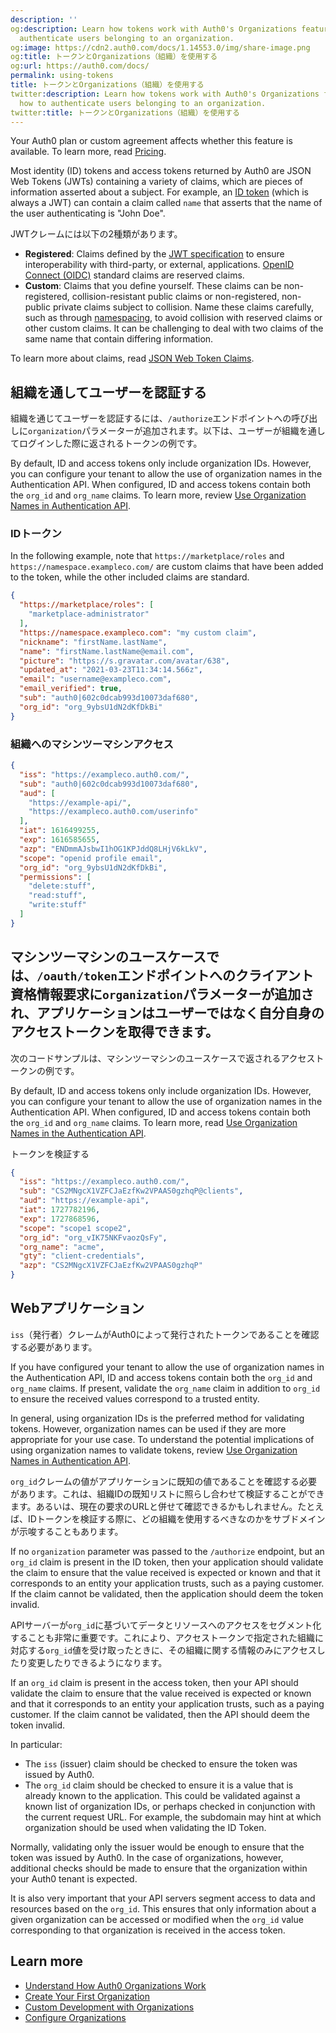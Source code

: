 ```yaml
---
description: ''
og:description: Learn how tokens work with Auth0's Organizations feature and how to
  authenticate users belonging to an organization.
og:image: https://cdn2.auth0.com/docs/1.14553.0/img/share-image.png
og:title: トークンとOrganizations（組織）を使用する
og:url: https://auth0.com/docs/
permalink: using-tokens
title: トークンとOrganizations（組織）を使用する
twitter:description: Learn how tokens work with Auth0's Organizations feature and
  how to authenticate users belonging to an organization.
twitter:title: トークンとOrganizations（組織）を使用する
---
```


<Card title="Availability varies by Auth0 plan">

Your Auth0 plan or custom agreement affects whether this feature is available. To learn more, read [Pricing](https://auth0.com/pricing).

</Card>

Most identity (ID) tokens and <Tooltip tip="Access Token: Authorization credential, in the form of an opaque string or JWT, used to access an API." cta="View Glossary" href="/docs/glossary?term=access+tokens">access tokens</Tooltip> returned by Auth0 are <Tooltip tip="Access Token: Authorization credential, in the form of an opaque string or JWT, used to access an API." cta="View Glossary" href="/docs/glossary?term=JSON+Web+Tokens">JSON Web Tokens</Tooltip> (JWTs) containing a variety of claims, which are pieces of information asserted about a subject. For example, an [ID token](/docs/secure/tokens/id-tokens) (which is always a JWT) can contain a claim called `name` that asserts that the name of the user authenticating is "John Doe".

JWTクレームには以下の2種類があります。

* **Registered**: Claims defined by the [JWT specification](https://tools.ietf.org/html/rfc7519) to ensure interoperability with third-party, or external, applications. [OpenID Connect (OIDC)](/docs/authenticate/protocols/openid-connect-protocol) standard claims are reserved claims.
* **Custom**: Claims that you define yourself. These claims can be non-registered, collision-resistant public claims or non-registered, non-public private claims subject to collision. Name these claims carefully, such as through [namespacing](/docs/secure/tokens/json-web-tokens/create-custom-claims), to avoid collision with reserved claims or other custom claims. It can be challenging to deal with two claims of the same name that contain differing information.

To learn more about claims, read [JSON Web Token Claims](/docs/secure/tokens/json-web-tokens/json-web-token-claims).

## 組織を通してユーザーを認証する

組織を通じてユーザーを認証するには、`/authorize`エンドポイントへの呼び出しに`organization`パラメーターが追加されます。以下は、ユーザーが組織を通してログインした際に返されるトークンの例です。

<Callout icon="file-lines" color="#0EA5E9" iconType="regular">

By default, ID and access tokens only include organization IDs. However, you can configure your tenant to allow the use of organization names in the Authentication API. When configured, ID and access tokens contain both the `org_id` and `org_name` claims. To learn more, review [Use Organization Names in Authentication API](/docs/manage-users/organizations/configure-organizations/use-org-name-authentication-api).

</Callout>

### IDトークン

In the following example, note that `https://marketplace/roles` and `https://namespace.exampleco.com/` are custom claims that have been added to the token, while the other included claims are standard.

```json lines
{
  "https://marketplace/roles": [
    "marketplace-administrator"
  ],
  "https://namespace.exampleco.com": "my custom claim",
  "nickname": "firstName.lastName",
  "name": "firstName.lastName@email.com",
  "picture": "https://s.gravatar.com/avatar/638",
  "updated_at": "2021-03-23T11:34:14.566z",
  "email": "username@exampleco.com",
  "email_verified": true,
  "sub": "auth0|602c0dcab993d10073daf680",
  "org_id": "org_9ybsU1dN2dKfDkBi"
}
```

### 組織へのマシンツーマシンアクセス

```json lines
{
  "iss": "https://exampleco.auth0.com/",
  "sub": "auth0|602c0dcab993d10073daf680",
  "aud": [
    "https://example-api/",
    "https://exampleco.auth0.com/userinfo"  
  ],
  "iat": 1616499255,
  "exp": 1616585655,
  "azp": "ENDmmAJsbwI1hOG1KPJddQ8LHjV6kLkV",
  "scope": "openid profile email",
  "org_id": "org_9ybsU1dN2dKfDkBi",
  "permissions": [
    "delete:stuff",
    "read:stuff",
    "write:stuff"  
  ]
}
```

## マシンツーマシンのユースケースでは、`/oauth/token`エンドポイントへのクライアント資格情報要求に`organization`パラメーターが追加され、アプリケーションはユーザーではなく自分自身のアクセストークンを取得できます。

次のコードサンプルは、マシンツーマシンのユースケースで返されるアクセストークンの例です。

<Callout icon="file-lines" color="#0EA5E9" iconType="regular">

By default, ID and access tokens only include organization IDs. However, you can configure your tenant to allow the use of organization names in the Authentication API. When configured, ID and access tokens contain both the `org_id` and `org_name` claims. To learn more, read [Use Organization Names in the Authentication API](/docs/manage-users/organizations/configure-organizations/use-org-name-authentication-api).

</Callout>

トークンを検証する

```json lines
{
  "iss": "https://exampleco.auth0.com/",
  "sub": "CS2MNgcX1VZFCJaEzfKw2VPAAS0gzhqP@clients",
  "aud": "https://example-api",
  "iat": 1727782196,
  "exp": 1727868596,
  "scope": "scope1 scope2",
  "org_id": "org_vIK75NKFvaozQsFy",
  "org_name": "acme",
  "gty": "client-credentials",
  "azp": "CS2MNgcX1VZFCJaEzfKw2VPAAS0gzhqP"
}
```

## **Webアプリケーション**

`iss`（発行者）クレームがAuth0によって発行されたトークンであることを確認する必要があります。

<Callout icon="file-lines" color="#0EA5E9" iconType="regular">

If you have configured your tenant to allow the use of organization names in the Authentication API, ID and access tokens contain both the `org_id` and `org_name` claims. If present, validate the `org_name` claim in addition to `org_id` to ensure the received values correspond to a trusted entity.

In general, using organization IDs is the preferred method for validating tokens. However, organization names can be used if they are more appropriate for your use case. To understand the potential implications of using organization names to validate tokens, review [Use Organization Names in Authentication API](/docs/manage-users/organizations/configure-organizations/use-org-name-authentication-api).

</Callout>

`org_id`クレームの値がアプリケーションに既知の値であることを確認する必要があります。これは、組織IDの既知リストに照らし合わせて検証することができます。あるいは、現在の要求のURLと併せて確認できるかもしれません。たとえば、IDトークンを検証する際に、どの組織を使用するべきなのかをサブドメインが示唆することもあります。

If no `organization` parameter was passed to the `/authorize` endpoint, but an `org_id` claim is present in the <Tooltip tip="ID Token: Credential meant for the client itself, rather than for accessing a resource." cta="View Glossary" href="/docs/glossary?term=ID+token">ID token</Tooltip>, then your application should validate the claim to ensure that the value received is expected or known and that it corresponds to an entity your application trusts, such as a paying customer. If the claim cannot be validated, then the application should deem the token invalid.

APIサーバーが`org_id`に基づいてデータとリソースへのアクセスをセグメント化することも非常に重要です。これにより、アクセストークンで指定された組織に対応する`org_id`値を受け取ったときに、その組織に関する情報のみにアクセスしたり変更したりできるようになります。

If an `org_id` claim is present in the access token, then your API should validate the claim to ensure that the value received is expected or known and that it corresponds to an entity your application trusts, such as a paying customer. If the claim cannot be validated, then the API should deem the token invalid.

In particular:

* The `iss` (issuer) claim should be checked to ensure the token was issued by Auth0.
* The `org_id` claim should be checked to ensure it is a value that is already known to the application. This could be validated against a known list of organization IDs, or perhaps checked in conjunction with the current request URL. For example, the subdomain may hint at which organization should be used when validating the ID Token.

Normally, validating only the issuer would be enough to ensure that the token was issued by Auth0. In the case of organizations, however, additional checks should be made to ensure that the organization within your Auth0 tenant is expected.

It is also very important that your API servers segment access to data and resources based on the `org_id`. This ensures that only information about a given organization can be accessed or modified when the `org_id` value corresponding to that organization is received in the access token.

## Learn more

* [Understand How Auth0 Organizations Work](/docs/manage-users/organizations/organizations-overview)
* [Create Your First Organization](/docs/manage-users/organizations/create-first-organization)
* [Custom Development with Organizations](/docs/manage-users/organizations/custom-development)
* [Configure Organizations](/docs/manage-users/organizations/configure-organizations)